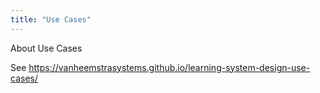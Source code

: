 ```yaml
---
title: "Use Cases"
---
```


About Use Cases

See <https://vanheemstrasystems.github.io/learning-system-design-use-cases/>
